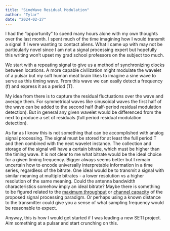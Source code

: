```yaml
---
title: "SineWave Residual Modulation"
author: "Tylar"
date: "2024-02-27"
---
```


I had the "opportunity" to spend many hours alone with my own thoughts over the last month.
I spent much of the time imagining how I would transmit a signal if I were wanting to contact aliens.
What I came up with may not be particularly novel since I am not a signal processing expert
but hopefully this writing won't upset my grad school professors on the subject too much.

We start with a repeating signal to give us a method of synchronizing clocks between locations.
A more capable civilization might modulate the wavelet of a pulsar but my soft human meat brain likes to imagine a sine wave to serve as this timing wave.
From this wave we can easily detect a frequency (f) and express it as a period (T).

My idea from there is to capture the residual fluctuations over the wave and average them.
For symmetrical waves like sinusoidal waves the first half of the wave can be added to the second half (half-period residual modulation detection).
But in general any given wavelet would be differenced from the next to produce a set of residuals (full period residual modulation detection).

As far as I know this is not something that can be accomplished with analog signal processing.
The signal must be stored for at least the full period T and then combined with the next wavelet instance.
The collection and storage of the signal will have a certain bitrate, which must be higher than the timing wave.
It is not clear to me what bitrate would be the ideal choice for a given timing frequency.
Bigger always seems better but I remain uncertain how to encode universally interpretable information in a time series, regardless of the bitrate.
One ideal would be to transmit a signal with similar meaning at multiple bitrates - a lower resolution vs a higher resolution of the same meaning.
Could the antenna bandwidth characteristics somehow imply an ideal bitrate?
Maybe there is something to be figured related to the [maximum throughput](https://en.wikipedia.org/wiki/Network_throughput#Maximum_throughput) or [channel capacity](https://en.wikipedia.org/wiki/Channel_capacity) of the proposed signal processing paradigm.
Or perhaps using a known distance to the transmitter could give you a sense of what sampling frequency would be reasonable to expect.

Anyway, this is how I would get started if I was leading a new SETI project.
Aim something at a pulsar and start crunching on this.


